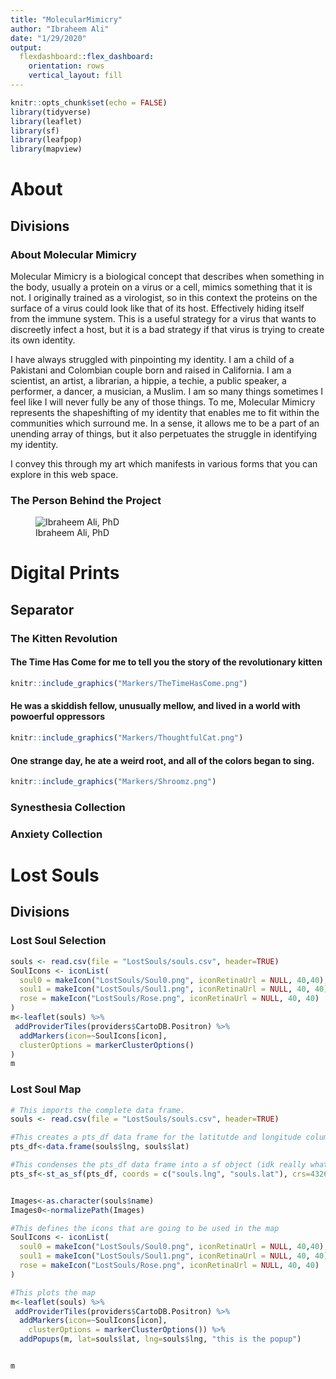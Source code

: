 ---
title: "MolecularMimicry"
author: "Ibraheem Ali"
date: "1/29/2020"
output: 
  flexdashboard::flex_dashboard:
    orientation: rows
    vertical_layout: fill
---

```{r setup, include=FALSE}
knitr::opts_chunk$set(echo = FALSE)
library(tidyverse)
library(leaflet)
library(sf)
library(leafpop)
library(mapview)
```

# About

## Divisions

### About Molecular Mimicry

Molecular Mimicry is a biological concept that describes when something in the body, usually a protein on a virus or a cell, mimics something that it is not. I originally trained as a virologist, so in this context the proteins on the surface of a virus could look like that of its host. Effectively hiding itself from the immune system. This is a useful strategy for a virus that wants to discreetly infect a host, but it is a bad strategy if that virus is trying to create its own identity. </br>

I have always struggled with pinpointing my identity. I am a child of a Pakistani and Colombian couple born and raised in California. I am a scientist, an artist, a librarian, a hippie, a techie, a public speaker, a performer, a dancer, a musician, a Muslim. I am so many things sometimes I feel like I will never fully be any of those things. To me, Molecular Mimicry represents the shapeshifting of my identity that enables me to fit within the communities which surround me. In a sense, it allows me to be a part of an unending array of things, but it also perpetuates the struggle in identifying my identity.</br>

I convey this through my art which manifests in various forms that you can explore in this web space. 

### The Person Behind the Project

![Ibraheem Ali, PhD](WorkingFolder/IMG_20191212_153608.jpg)

# Digital Prints

## Separator {.tabset .tabset-fade}

### The Kitten Revolution

#### The Time Has Come for me to tell you the story of the revolutionary kitten

```{r, out.width = "600px"}
knitr::include_graphics("Markers/TheTimeHasCome.png")
```

#### He was a skiddish fellow, unusually mellow, and lived in a world with powoerful oppressors

```{r, out.width = "600px"}
knitr::include_graphics("Markers/ThoughtfulCat.png")
```

#### One strange day, he ate a weird root, and all of the colors began to sing.

```{r, out.width = "600px"}
knitr::include_graphics("Markers/Shroomz.png")
```

### Synesthesia Collection

### Anxiety Collection

# Lost Souls

## Divisions

### Lost Soul Selection

``` {r SoulMap0}
souls <- read.csv(file = "LostSouls/souls.csv", header=TRUE)
SoulIcons <- iconList(
  soul0 = makeIcon("LostSouls/Soul0.png", iconRetinaUrl = NULL, 40,40),
  soul1 = makeIcon("LostSouls/Soul1.png", iconRetinaUrl = NULL, 40, 40),
  rose = makeIcon("LostSouls/Rose.png", iconRetinaUrl = NULL, 40, 40)
)
m<-leaflet(souls) %>% 
 addProviderTiles(providers$CartoDB.Positron) %>%
  addMarkers(icon=~SoulIcons[icon],
  clusterOptions = markerClusterOptions()
)
m
```

### Lost Soul Map

``` {r, SoulMap1}
# This imports the complete data frame.
souls <- read.csv(file = "LostSouls/souls.csv", header=TRUE)

#This creates a pts_df data frame for the latitutde and longitude columns from the complete data frame
pts_df<-data.frame(souls$lng, souls$lat)

#This condenses the pts_df data frame into a sf object (idk really what that means)
pts_sf<-st_as_sf(pts_df, coords = c("souls.lng", "souls.lat"), crs=4326)


Images<-as.character(souls$name)
Images0<-normalizePath(Images)

#This defines the icons that are going to be used in the map
SoulIcons <- iconList(
  soul0 = makeIcon("LostSouls/Soul0.png", iconRetinaUrl = NULL, 40,40),
  soul1 = makeIcon("LostSouls/Soul1.png", iconRetinaUrl = NULL, 40, 40),
  rose = makeIcon("LostSouls/Rose.png", iconRetinaUrl = NULL, 40, 40)
)

#This plots the map
m<-leaflet(souls) %>% 
 addProviderTiles(providers$CartoDB.Positron) %>%
  addMarkers(icon=~SoulIcons[icon],
    clusterOptions = markerClusterOptions()) %>%
  addPopups(m, lat=souls$lat, lng=souls$lng, "this is the popup")


m

```

